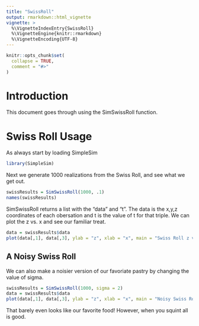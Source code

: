 ```yaml
---
title: "SwissRoll"
output: rmarkdown::html_vignette
vignette: >
  %\VignetteIndexEntry{SwissRoll}
  %\VignetteEngine{knitr::rmarkdown}
  %\VignetteEncoding{UTF-8}
---
```


```r
knitr::opts_chunk$set(
  collapse = TRUE,
  comment = "#>"
)
```

# Introduction
This document goes through using the SimSwissRoll function.


# Swiss Roll Usage
As always start by loading SimpleSim
```r
library(SimpleSim)
```

Next we generate 1000 realizations from the Swiss Roll, and see what we get out. 

```r
swissResults = SimSwissRoll(1000, .1)
names(swissResults)
```
SimSwissRoll returns a list with the "data" and "t". The data is the x,y,z coordinates of each obersation and t is the value of t for that triple. We can plot the z vs. x and see our familiar treat. 

```r
data = swissResults$data
plot(data[,1], data[,3], ylab = "z", xlab = "x", main = "Swiss Roll z vs. x")
```

## A Noisy Swiss Roll
We can also make a noisier version of our favoriate pastry by changing the value of sigma. 
```r
swissResults = SimSwissRoll(1000, sigma = 2)
data = swissResults$data
plot(data[,1], data[,3], ylab = "z", xlab = "x", main = "Noisy Swiss Roll z vs. x")

```

That barely even looks like our favorite food! However, when you squint all is good. 